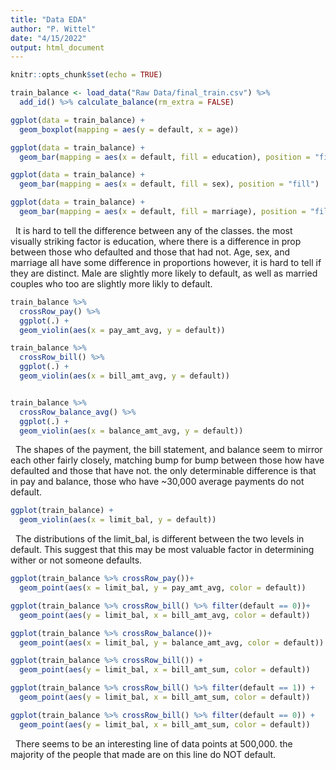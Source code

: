 ```yaml
---
title: "Data EDA"
author: "P. Wittel"
date: "4/15/2022"
output: html_document
---
```


```r
knitr::opts_chunk$set(echo = TRUE)
```

```r


train_balance <- load_data("Raw Data/final_train.csv") %>% 
  add_id() %>% calculate_balance(rm_extra = FALSE)


```

```r

ggplot(data = train_balance) +
  geom_boxplot(mapping = aes(y = default, x = age))

ggplot(data = train_balance) +
  geom_bar(mapping = aes(x = default, fill = education), position = "fill")

ggplot(data = train_balance) +
  geom_bar(mapping = aes(x = default, fill = sex), position = "fill")

ggplot(data = train_balance) +
  geom_bar(mapping = aes(x = default, fill = marriage), position = "fill")

```


|   It is hard to tell the difference between any of the classes. the most visually striking factor is education, where there is a difference in prop between those who defaulted and those that had not. Age, sex, and marriage all have some difference in proportions however, it is hard to tell if they are distinct. Male are slightly more likely to default, as well as married couples who too are slightly more likly to default.  

```r

train_balance %>% 
  crossRow_pay() %>% 
  ggplot(.) +
  geom_violin(aes(x = pay_amt_avg, y = default))

train_balance %>% 
  crossRow_bill() %>% 
  ggplot(.) +
  geom_violin(aes(x = bill_amt_avg, y = default))


train_balance %>% 
  crossRow_balance_avg() %>% 
  ggplot(.) +
  geom_violin(aes(x = balance_amt_avg, y = default))


```

|   The shapes of the payment, the bill statement, and balance seem to mirror each other fairly closely, matching bump for bump between those how have defaulted and those that have not. the only determinable difference is that in pay and balance, those who have ~30,000 average payments do not default. 

```r

ggplot(train_balance) +
  geom_violin(aes(x = limit_bal, y = default))

```

|   The distributions of the limit_bal, is different between the two levels in default. This suggest that this may be most valuable factor in determining wither or not someone defaults.

```r

ggplot(train_balance %>% crossRow_pay())+
  geom_point(aes(x = limit_bal, y = pay_amt_avg, color = default))

ggplot(train_balance %>% crossRow_bill() %>% filter(default == 0))+
  geom_point(aes(y = limit_bal, x = bill_amt_avg, color = default))

ggplot(train_balance %>% crossRow_balance())+
  geom_point(aes(x = limit_bal, y = balance_amt_avg, color = default))

```


```r

ggplot(train_balance %>% crossRow_bill()) +
  geom_point(aes(y = limit_bal, x = bill_amt_sum, color = default))

ggplot(train_balance %>% crossRow_bill() %>% filter(default == 1)) +
  geom_point(aes(y = limit_bal, x = bill_amt_sum, color = default))

ggplot(train_balance %>% crossRow_bill() %>% filter(default == 0)) +
  geom_point(aes(y = limit_bal, x = bill_amt_sum, color = default))


```
|   There seems to be an interesting line of data points at 500,000. the majority of the people that made are on this line do NOT default. 

